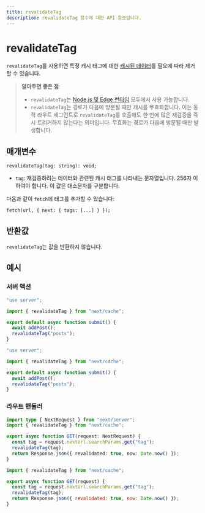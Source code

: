 ```yaml
---
title: revalidateTag
description: revalidateTag 함수에 대한 API 참조입니다.
---
```


# revalidateTag

`revalidateTag`를 사용하면 특정 캐시 태그에 대한 [캐시된 데이터](/docs/app/building-your-application/caching)를 필요에 따라 제거할 수 있습니다.

> **알아두면 좋은 점**:
>
> - `revalidateTag`는 [Node.js 및 Edge 런타임](/docs/app/building-your-application/rendering/edge-and-nodejs-runtimes) 모두에서 사용 가능합니다.
> - `revalidateTag`는 경로가 다음에 방문될 때만 캐시를 무효화합니다. 이는 동적 라우트 세그먼트로 `revalidateTag`를 호출해도 한 번에 많은 재검증을 즉시 트리거하지 않는다는 의미입니다. 무효화는 경로가 다음에 방문될 때만 발생합니다.

## 매개변수

```tsx
revalidateTag(tag: string): void;
```

- `tag`: 재검증하려는 데이터와 관련된 캐시 태그를 나타내는 문자열입니다. 256자 이하여야 합니다. 이 값은 대소문자를 구분합니다.

다음과 같이 `fetch`에 태그를 추가할 수 있습니다:

```tsx
fetch(url, { next: { tags: [...] } });
```

## 반환값

`revalidateTag`는 값을 반환하지 않습니다.

## 예시

### 서버 액션

```ts filename="app/actions.ts" switcher
"use server";

import { revalidateTag } from "next/cache";

export default async function submit() {
  await addPost();
  revalidateTag("posts");
}
```

```js filename="app/actions.js" switcher
"use server";

import { revalidateTag } from "next/cache";

export default async function submit() {
  await addPost();
  revalidateTag("posts");
}
```

### 라우트 핸들러

```ts filename="app/api/revalidate/route.ts" switcher
import type { NextRequest } from "next/server";
import { revalidateTag } from "next/cache";

export async function GET(request: NextRequest) {
  const tag = request.nextUrl.searchParams.get("tag");
  revalidateTag(tag);
  return Response.json({ revalidated: true, now: Date.now() });
}
```

```js filename="app/api/revalidate/route.js" switcher
import { revalidateTag } from "next/cache";

export async function GET(request) {
  const tag = request.nextUrl.searchParams.get("tag");
  revalidateTag(tag);
  return Response.json({ revalidated: true, now: Date.now() });
}
```
